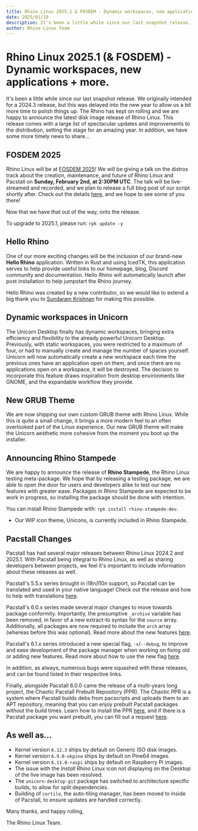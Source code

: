 ```yaml
---
title: Rhino Linux 2025.1 & FOSDEM - Dynamic workspaces, new applications + more.
date: 2025/01/19
description: It's been a little while since our last snapshot release. The Rhino has kept on rolling and we are happy to announce the latest disk image release of Rhino Linux. This release comes with a large list of spectacular updates and improvements to the distribution, setting the stage for an amazing year.
author: Rhino Linux Team
---
```


# Rhino Linux 2025.1 (& FOSDEM) - Dynamic workspaces, new applications + more.

It's been a little while since our last snapshot release. We originally intended for a 2024.3 release, but this was delayed into the new year to allow us a bit more time to polish things up. The Rhino has kept on rolling and we are happy to announce the latest disk image release of Rhino Linux. This release comes with a large list of spectacular updates and improvements to the distribution, setting the stage for an amazing year. In addition, we have some more timely news to share...

## FOSDEM 2025

Rhino Linux will be at [FOSDEM 2025](https://fosdem.org/2025/)! We will be giving a talk on the distros track about the creation, maintenance, and future of Rhino Linux and Pacstall on **Sunday, February 2nd, at 2:30PM UTC**. The talk will be live-streamed and recorded, and we plan to release a full blog post of our script shortly after. Check out the details [here](https://fosdem.org/2025/schedule/event/fosdem-2025-4398-rhino-linux-and-pacstall-towards-a-rolling-ubuntu/), and we hope to see some of you there!

Now that we have that out of the way, onto the release.

To upgrade to 2025.1, please run:
`rpk update -y`

## Hello Rhino

One of our more exciting changes will be the inclusion of our brand-new **Hello Rhino** application. Written in Rust and using IcedTK, this application serves to help provide useful links to our homepage, blog, Discord community and documentation. Hello Rhino will automatically launch after post installation to help jumpstart the Rhino journey.

Hello Rhino was created by a new contributor, so we would like to extend a big thank you to [Sundaram Krishnan](https://github.com/sundaram123krishnan) for making this possible.

## Dynamic workspaces in Unicorn

The Unicorn Desktop finally has dynamic workspaces, bringing extra efficiency and flexibility to the already powerful Unicorn Desktop. Previously, with static workspaces, you were restricted to a maximum of four, or had to manually create and manage the number of spaces yourself. Unicorn will now automatically create a new workspace each time the previous ones have an application open on them, and once there are no applications open on a workspace, it will be destroyed. The decision to incorporate this feature draws inspiration from desktop environments like GNOME, and the expandable workflow they provide.

## New GRUB Theme

We are now shipping our own custom GRUB theme with Rhino Linux. While this is quite a small change, it brings a more modern feel to an often overlooked part of the Linux experience. Our new GRUB theme will make the Unicorn aesthetic more cohesive from the moment you boot up the installer.

## Announcing Rhino Stampede

We are happy to announce the release of **Rhino Stampede**, the Rhino Linux testing meta-package. We hope that by releasing a testing package, we are able to open the door for users and developers alike to test our new features with greater ease. Packages in Rhino Stampede are expected to be work in progress, so installing the package should be done with intention.

You can install Rhino Stampede with: `rpk install rhino-stampede-dev`.

- Our WIP icon theme, Unicons, is currently included in Rhino Stampede.

## Pacstall Changes

Pacstall has had several major releases between Rhino Linux 2024.2 and 2025.1. With Pacstall being integral to Rhino Linux, as well as sharing developers between projects, we feel it's important to include information about these releases as well.

Pacstall's 5.5.x series brought in i18n/l10n support, so Pacstall can be translated and used in your native language! Check out the release and how to help with translations [here](https://github.com/pacstall/pacstall/releases/tag/5.5.0).

Pacstall's 6.0.x series made several major changes to move towards package conformity. Importantly, the presumptive `_archive` variable has been removed, in favor of a new extract-to syntax for the `source` array. Additionally, all packages are now required to include the `arch` array (whereas before this was optional). Read more about the new features [here](https://github.com/pacstall/pacstall/releases/tag/6.0.0).

Pacstall's 6.1.x series introduced a new special flag, `-x`/`--debug`, to improve and ease development of the package manager when working on fixing old or adding new features. Read more about how to use the new flag [here](https://github.com/pacstall/pacstall/releases/tag/6.1.0).

In addition, as always, numerous bugs were squashed with these releases, and can be found listed in their respective links.

Finally, alongside Pacstall 6.0.0 came the release of a multi-years long project, the Chaotic Pacstall Prebuilt Repository (PPR). The Chaotic PPR is a system where Pacstall builds debs from pacscripts and uploads them to an APT repository, meaning that you can enjoy prebuilt Pacstall packages without the build times. Learn how to install the PPR [here](https://ppr.pacstall.dev), and if there is a Pacstall package you want prebuilt, you can fill out a request [here](https://github.com/pacstall/chaotic-PPR/issues/new?template=PACKAGE-REQUEST.yml).

## As well as...
- Kernel version `6.12.3` ships by default on Generic ISO disk images.
- Kernel version `6.9.0-okpine` ships by default on Pine64 images.
- Kernel version `6.11.0-raspi` ships by default on Raspberry Pi images.
- The issue with the *Install Rhino Linux* icon not displaying on the Desktop of the live image has been resolved.
- The `unicorn-desktop-git` package has switched to architecture specific builds, to allow for split dependencies.
- Building of `cortile`, the auto-tiling manager, has been moved to inside of Pacstall, to ensure updates are handled correctly.

Many thanks, and happy rolling,

The Rhino Linux Team.
